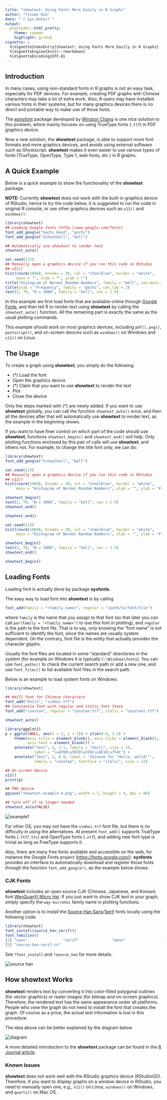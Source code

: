 ```yaml
---
title: "showtext: Using Fonts More Easily in R Graphs"
author: "Yixuan Qiu"
date: "`r Sys.Date()`"
output:
  prettydoc::html_pretty:
    theme: cayman
    highlight: github
vignette: >
  %\VignetteIndexEntry{showtext: Using Fonts More Easily in R Graphs}
  %\VignetteEngine{knitr::rmarkdown}
  %\VignetteEncoding{UTF-8}
---
```


## Introduction

In many cases, using non-standard fonts in R graphs is not an easy task,
especially for PDF devices. For example, creating PDF graphs with Chinese
characters may take a lot of extra work. Also, R users may have installed
various fonts in their systems, but for many graphics devices there is no
direct and portable way to make use of those fonts.

The [extrafont](https://github.com/wch/extrafont) package developed by
[Winston Chang](https://github.com/wch) is one nice solution to this problem,
which mainly focuses on using TrueType fonts (`.ttf`) in PDF graphics device.

Now a new solution, the **showtext** package, is able to support more font
formats and more graphics devices, and avoids using external software such as
Ghostscript. **showtext** makes it even easier to use
various types of fonts (TrueType, OpenType, Type 1, web fonts, etc.) in R graphs. 

## A Quick Example

Below is a quick example to show the functionality of the **showtext** package.

**NOTE:** Currently **showtext** does not work with the built-in graphics
device of RStudio, hence to try the code below, it is suggested to run the code
in original R console, or use other graphics devices such as `x11()` and
`windows()`.

```r
library(showtext)
## Loading Google fonts (http://www.google.com/fonts)
font_add_google("Gochi Hand", "gochi")
font_add_google("Schoolbell", "bell")

## Automatically use showtext to render text
showtext_auto()

set.seed(123)
## Manually open a graphics device if you run this code in RStudio
## x11()
hist(rnorm(1000), breaks = 30, col = "steelblue", border = "white",
     main = "", xlab = "", ylab = "")
title("Histogram of Normal Random Numbers", family = "bell", cex.main = 2)
title(ylab = "Frequency", family = "gochi", cex.lab = 2)
text(2, 70, "N = 1000", family = "bell", cex = 2.5)
```

In this example we first load fonts that are available online
through [Google Fonts](https://fonts.google.com/), and then tell R
to render text using **showtext** by calling the `showtext_auto()`
function. All the remaining part is exactly the same as the usual plotting
commands.

This example should work on most graphics devices, including `pdf()`,
`png()`, `postscript()`, and on-screen devices such as `windows()` on
Windows and `x11()` on Linux.

## The Usage

To create a graph using **showtext**, you simply do the following:

- (\*) Load the font
- Open the graphics device
- (\*) Claim that you want to use **showtext** to render the text
- Plot
- Close the device

Only the steps marked with (\*) are newly added. If you want to use
**showtext** globally, you can call the function `showtext_auto()`
once, and then all the devices after that will automatically use
**showtext** to render text, as the example in the beginning shows.

If you want to have finer control on which part of the code should use
**showtext**, functions `showtext_begin()` and `showtext_end()` will help.
Only plotting functions enclosed by this pair of calls will use **showtext**,
and others not. For example, to change the title font only, we can do:

```r
library(showtext)
font_add_google("Schoolbell", "bell")

set.seed(123)
## Manually open a graphics device if you run this code in RStudio
## x11()
hist(rnorm(1000), breaks = 30, col = "steelblue", border = "white",
     main = "Histogram of Normal Random Numbers", xlab = "", ylab = "Frequency")

showtext_begin()
text(2, 70, "N = 1000", family = "bell", cex = 2.5)
showtext_end()
```

```r
showtext_end()

set.seed(123)
hist(rnorm(1000), breaks = 30, col = "steelblue", border = "white",
     main = "Histogram of Normal Random Numbers", xlab = "", ylab = "Frequency")

showtext_begin()
text(2, 70, "N = 1000", family = "bell", cex = 2.5)
showtext_end()

showtext_begin()
```

## Loading Fonts

Loading font is actually done by package **sysfonts**.

The easy way to load font into **showtext** is by calling

```r
font_add(family = "<family_name>", regular = "/path/to/font/file")
```

where `family` is the name that you assign to that font (so that later you can
call `par(family = "<family_name>")` to use this font in plotting),
and `regular` is the path to the font file.
That is to say, only knowing the "font name" is not sufficient to identify the
font, since the names are usually system dependent. On the contrary, font file
is the entity that actually provides the character glyphs.

Usually the font files are located in some "standard" directories in the system 
(for example on Windows it is typically `C:\Windows\Fonts`).
You can use `font_paths()` to check the current search path or add a new one,
and use `font_files()` to list available font files in the search path.

Below is an example to load system fonts on Windows:

```r
library(showtext)

## HeiTi font for Chinese characters
font_add("heiti", "simhei.ttf")
## Constantia font with regular and italic font faces
font_add("constan", regular = "constan.ttf", italic = "constani.ttf")

showtext_auto()

library(ggplot2)
p = ggplot(NULL, aes(x = 1, y = 1)) + ylim(0.8, 1.2) +
    theme(axis.title = element_blank(), axis.ticks = element_blank(),
          axis.text = element_blank()) +
    annotate("text", 1, 1.1, family = "heiti", size = 15,
             label = "\u4F60\u597D\uFF0C\u4E16\u754C") +
    annotate("text", 1, 0.9, label = 'Chinese for "Hello, world!"',
             family = "constan", fontface = "italic", size = 12)

## On-screen device
x11()
print(p)

## PNG device
ggsave("showtext-example-4.png", width = 7, height = 4, dpi = 96)

## turn off if no longer needed
showtext_auto(FALSE)
```

<div align="center">
  <img src="https://i.imgur.com/Z3r9sg2.png" alt="example1" />
</div>

For other OS, you may not have the `simhei.ttf` font file, but there is no
difficulty in using the alternatives. At present `font_add()` supports TrueType
fonts (`.ttf`/`.ttc`) and OpenType fonts (`.otf`), and adding new
font type is trivial as long as FreeType supports it.

Also, there are many free fonts available and accessible on the web, for instance
the Google Fonts project ([https://fonts.google.com/](https://fonts.google.com/)).
**sysfonts** provides an interface to automatically download and register those fonts
through the function `font_add_google()`, as the example below shows.

### CJK Fonts

**showtext** includes an open source CJK (Chinese, Japanese, and Korean) font
[WenQuanYi Micro Hei](http://wenq.org/wqy2/index.cgi?MicroHei%28en%29).
If you just want to show CJK text in your graph, simply specify the `wqy-microhei`
family name in plotting functions.

Another option is to install the
[Source Han Sans](https://github.com/adobe-fonts/source-han-sans)/[Serif](https://github.com/adobe-fonts/source-han-serif)
fonts locally using the following code:

```r
library(showtext)
font_install(source_han_serif())
font_families()
[1] "sans"                "serif"               "mono"                "wqy-microhei"       
[5] "source-han-serif-cn"
```

See `?font_install` and `?source_han` for more details.

<div align="center">
  <img src="https://i.imgur.com/oOejBrI.png" alt="source han" />
</div>

## How showtext Works

**showtext** renders text by converting it into color-filled polygonal outlines
(for vector graphics) or raster images (for bitmap and on-screen graphics).
Therefore, the rendered text has the same appearance under all platforms.
People who view the graph do not need to install the font that creates the graph.
Of course as a price, the actual text information is lost in this procedure.

The idea above can be better explained by the diagram below.

<div align="center">
  <img src="diagram.png" alt="diagram" />
</div>

A more detailed introduction to the **showtext** package can be found in the
[R Journal article](https://journal.r-project.org/archive/2015-1/qiu.pdf).

### Known Issues

**showtext** does not work well with the RStudio graphics device (RStudioGD).
Therefore, if you want to display graphs on a window device in RStudio,
you need to manually open one, e.g., `x11()` on Linux, `windows()` on
Windows, and `quartz()` on Mac OS.
